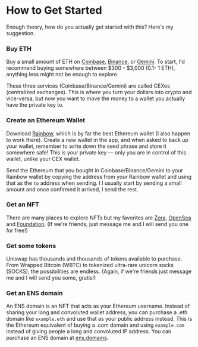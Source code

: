# How to Get Started

Enough theory, how do you actually get started with this? Here's my suggestion.

### Buy ETH

Buy a small amount of ETH on [Coinbase](https://www.coinbase.com/), [Binance](https://www.binance.com/en), or [Gemini](https://www.gemini.com/). To start, I'd recommend buying somewhere between $300 - $3,000 (0.1- 1 ETH), anything less might not be enough to explore.

These three services (Coinbase/Binance/Gemini) are called CEXes (centralized exchanges). This is where you turn your dollars into crypto and vice-versa, but now you want to move the money to a wallet you actually have the private key to.

### Create an Ethereum Wallet

Download [Rainbow](https://rainbow.me/), which is by far the best Ethereum wallet (I also happen to work there). Create a new wallet in the app, and when asked to back up your wallet, remember to write down the seed phrase and store it somewhere safe! This is your private key — only you are in control of this wallet, unlike your CEX wallet.

Send the Ethereum that you bought in Coinbase/Binance/Gemini to your Rainbow wallet by copying the address from your Rainbow wallet and using that as the `to` address when sending. I I usually start by sending a small amount and once confirmed it arrived, I send the rest.

### Get an NFT

There are many places to explore NFTs but my favorites are [Zora](http://zora.co), [OpenSea](https://opensea.io/) and [Foundation](https://foundation.app/). (If we're friends, just message me and I will send you one for free!)

### Get some tokens

Uniswap has thousands and thousands of tokens available to purchase. From Wrapped Bitcoin (WBTC) to tokenized ultra-rare unicorn socks (SOCKS), the possibilities are endless. (Again, if we're friends just message me and I will send you some, gratis!)

### Get an ENS domain

An ENS domain is an NFT that acts as your Ethereum username. Instead of sharing your long and convoluted wallet address, you can purchase a .eth domain like `example.eth` and use that as your public address instead. This is the Ethereum equivalent of buying a .com domain and using `example.com` instead of giving people a long and convoluted IP address. You can purchase an ENS domain at [ens.domains](http://ens.domains).
